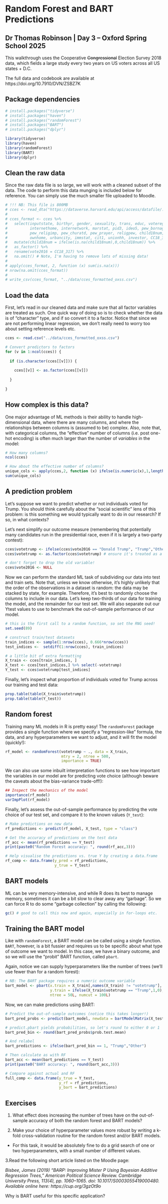 # Random Forest and BART Predictions
## Dr Thomas Robinson | Day 3 -- Oxford Spring School 2025

This walkthrough uses the Cooperative ~~Congressional~~ Election Survey 2018 data, which fields a large study every two years on  US voters across all US states + D.C.

The full data and codebook are available at https://doi.org/10.7910/DVN/ZSBZ7K

## Package dependencies

```r
# install.packages("tidyverse")
# install.packages("haven")
# install.packages("randomForest")
# install.packages("BART")
# install.packages("dplyr")

library(tidyverse)
library(haven)
library(randomForest)
library(BART)
library(dplyr)
```

## Clean the raw data

Since the raw data file is so large, we will work with a cleaned subset of the data. The code to perform this data munging is included below for reference. You can simply use the much smaller file uploaded to Moodle.

```r
# !!! NB: This file is 800MB
# cces <- read_dta("https://dataverse.harvard.edu/api/access/datafile/:persistentId?persistentId=doi:10.7910/DVN/ZSBZ7K/H5IDTA")
# 
# cces_format <- cces %>%
#   select(inputstate, birthyr, gender, sexuality, trans, educ, votereg, race, employ,
#          internethome, internetwork, marstat, pid3, ideo5, pew_bornagain,
#          pew_religimp, pew_churatd, pew_prayer, religpew, child18num, newsint, faminc_new,
#          ownhome, urbancity, immstat, cit1, unionhh, investor, CC18_317) %>%
#   mutate(child18num = ifelse(is.na(child18num),0,child18num)) %>%
#   as_factor() %>%
#   rename(vote2016 = CC18_317) %>%
#   na.omit() # Note, I'm having to remove lots of missing data!
# 
# apply(cces_format, 2, function (x) sum(is.na(x)))
# nrow(na.omit(cces_format))
# 
# write_csv(cces_format, "../data/cces_formatted_oxss.csv")
```

## Load the data

First, let's read in our cleaned data and make sure that all factor variables are treated as such. One quick way of doing so is to check whether the data is of "character" type, and if so convert it to a factor. Notice that since we are not performing linear regression, we don't really need to worry too about setting reference levels etc.

```r
cces <- read.csv("../data/cces_formatted_oxss.csv")

# Convert predictors to factors
for (v in 1:ncol(cces)) {
  
  if (is.character(cces[[v]])) {
    
    cces[[v]] <- as.factor(cces[[v]])
    
  }
  
}
```

## How complex is this data?

One major advantage of ML methods is their ability to handle high-dimensional data, where there are many columns, and where the relationships between columns is (assumed to be) complex. Also, note that, with categorical columns, the "effective" number of columns (i.e. post one-hot encoding) is often much larger than the number of *variables* in the model:

```r
# How many columns?
ncol(cces)

# How about the effective number of columns?
unique_cols <- apply(cces,2, function (x) ifelse(is.numeric(x),1,length(unique(x))))
sum(unique_cols)
```

## A prediction problem

Let's suppose we want to predict whether or not individuals voted for Trump. You should think carefully about the "social scientific" lens of this problem: is this something we would typically want to do in our research? If so, in what contexts? 

Let's next simplify our outcome measure (remembering that potentially many candidates run in the presidential race, even if it is largely a two-party contest):

```r
cces$votetrump <- ifelse(cces$vote2016 == "Donald Trump", "Trump","Other")
cces$votetrump <- as.factor(cces$votetrump) # ensure it's treated as a factor

# don't forget to drop the old variable!
cces$vote2016 <- NULL
```


Now we can perform the standard ML task of subdividing our data into test and train sets. Note that, unless we know otherwise, it's highly unlikely that the order of the observations in a dataset is random: the data may be stacked by state, for example. Therefore, it's best to randomly choose the columns to include in our data. Let's keep two-thirds of our data for training the model, and the remainder for our test set. We will also separate out our Ytest values to use to benchmark the out-of-sample performance of our model.

```r

# this is the first call to a random function, so set the RNG seed!
set.seed(89)

# construct train/test datasets
train_indices <- sample(1:nrow(cces), 0.666*nrow(cces))
test_indices <-  setdiff(1:nrow(cces), train_indices)

# a little bit of extra formatting
X_train <- cces[train_indices, ]
X_test <- cces[test_indices,] %>% select(-votetrump)
Y_test <- cces$votetrump[test_indices]
```

Finally, let's inspect what proportion of individuals voted for Trump across our training and test data:

```r
prop.table(table(X_train$votetrump))
prop.table(table(Y_test))
```

## Random forest

Training many ML models in R is pretty easy! The `randomForest` package provides a single function where we specify a "regression-like" formula, the data, and any hyperparameters we want to adjust, and it will fit the model (quickly!):

```r
rf_model <- randomForest(votetrump ~ ., data = X_train, 
                         mtry = 2, ntree = 500,
                         importance = TRUE)
```

We can also use some inbuilt interpretation functions to see how important the variables in our model are for predicting vote choice (although beware the caveats about the bias-variance trade-off!):
 
```r
## Inspect the mechanics of the model
importance(rf_model)
varImpPlot(rf_model)
```

Finally, let's assess the out-of-sample performance by predicting the vote choice of our test set, and compare it to the known values (`Y_test`):

```r
# Make predictions on new data
rf_predictions <- predict(rf_model, X_test, type = "class")

# Get the accuracy of predictions on the test data
rf_acc <- mean(rf_predictions == Y_test)
print(paste0("Random Forest accuracy: ", round(rf_acc,3)))

# Help visualise the predictions vs. true Y by creating a data.frame
rf_comp <- data.frame(y_pred = rf_predictions,
                      y_true = Y_test)  
```

## BART models

ML can be very memory-intensive, and while R does its best to manage memory, sometimes it can be a bit slow to clear away any "garbage". So we can force R to do some "garbage collection" by calling the following:

```r
gc() # good to call this now and again, especially in for-loops etc.
```

## Training the BART model

Like with `randomForest`, a BART model can be called using a single function. `BART`, however, is a bit fussier and requires us to be specific about what type of outcome we want to model. In this case, we have a binary outcome, and so we will use the "probit" BART function, called `pbart`.

Again, notice we can supply hyperparameters like the number of trees (we'll use fewer than for a random forest):

```r
# NB: The BART package requires a numeric outcome variable
bart_model <- pbart(x.train = X_train[,names(X_train) != "votetrump"],
                    y.train = ifelse(X_train$votetrump == "Trump",1,0),
                    ntree = 50L, numcut = 100L)
```

Now, we can make predictions using BART:

```r
# Predict the out-of-sample outcomes (notice this takes longer!)
bart_pred_probs <- predict(bart_model, newdata = bartModelMatrix(X_test))

# predict.pbart yields probabilities, so let's round to either 0 or 1
bart_pred_bin <- round(bart_pred_probs$prob.test.mean)

# And relabel
bart_predictions <- ifelse(bart_pred_bin == 1, "Trump","Other")

# Then calculate as with RF
bart_acc <- mean(bart_predictions == Y_test)
print(paste0("BART accuracy: ", round(bart_acc,3)))

# Compare against actual and RF
full_comp <- data.frame(y_true = Y_test,
                        y_rf = rf_predictions,
                        y_bart = bart_predictions)
```

## Exercises

1. What effect does increasing the number of trees have on the out-of-sample accuracy of both the random forest and BART models?

2. Make your choice of hyperparameter values more robust by writing a k-fold cross-validation routine for the random forest and/or BART models. 

  * For this task, it would be absolutely fine to do a grid search of one or two hyperparameters, with a small number of different values.

3.Read the following short article listed on the Moodle page:  

*Bisbee, James (2019) “BARP: Improving Mister P Using Bayesian Additive Regression Trees,” American Political Science Review. Cambridge University Press, 113(4), pp. 1060–1065. doi: 10.1017/S0003055419000480. Available online here: https://cup.org/3gzOt9o *

Why is BART useful for this specific application?